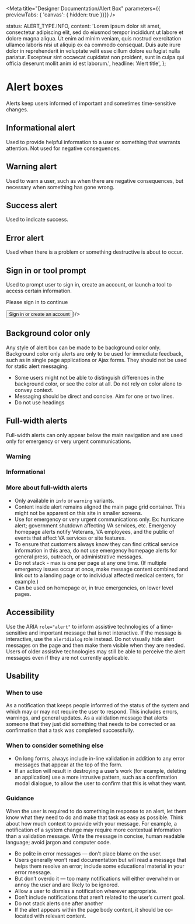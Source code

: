 

<Meta title="Designer Documentation/Alert Box" parameters={{ previewTabs: { 'canvas': { hidden: true }}}} />

  status: ALERT_TYPE.INFO,
  content:
    'Lorem ipsum dolor sit amet, consectetur adipiscing elit, sed do eiusmod tempor incididunt ut labore et dolore magna aliqua. Ut enim ad minim veniam, quis nostrud exercitation ullamco laboris nisi ut aliquip ex ea commodo consequat. Duis aute irure dolor in reprehenderit in voluptate velit esse cillum dolore eu fugiat nulla pariatur. Excepteur sint occaecat cupidatat non proident, sunt in culpa qui officia deserunt mollit anim id est laborum.',
  headline: 'Alert title',
};

# Alert boxes

Alerts keep users informed of important and sometimes time-sensitive changes.

## Informational alert

Used to provide helpful information to a user or something that warrants attention. Not used for negative consequences.

<Canvas>
  <AlertBox {...defaultArgs} />
</Canvas>

## Warning alert

Used to warn a user, such as when there are negative consequences, but necessary when something has gone wrong.

<Canvas>
  <AlertBox {...defaultArgs} status={ALERT_TYPE.WARNING} />
</Canvas>

## Success alert

Used to indicate success.

<Canvas>
  <AlertBox {...defaultArgs} status={ALERT_TYPE.SUCCESS} />
</Canvas>

## Error alert

Used when there is a problem or something destructive is about to occur.


<Canvas>
  <AlertBox {...defaultArgs} status={ALERT_TYPE.ERROR} />
</Canvas>


## Sign in or tool prompt

Used to prompt user to sign in, create an account, or launch a tool to access certain information.


<Canvas>
  <AlertBox
    {...defaultArgs}
    status={ALERT_TYPE.CONTINUE}
    headline="You’ll need to sign in"
    content={<div><p>Please sign in to continue</p><button class="va-button-primary">Sign in or create an account</button></div>}/>
</Canvas>

## Background color only

Any style of alert box can be made to be background color only. Background color only alerts are only to be used for immediate feedback, such as in single page applications or Ajax forms. They should not be used for static alert messaging.


<Canvas>
  <div>
      <AlertBox backgroundOnly content="Info alert" status={ALERT_TYPE.INFO} />
      <AlertBox backgroundOnly content="Success alert" status={ALERT_TYPE.SUCCESS} />
      <AlertBox backgroundOnly content="Warning alert" status={ALERT_TYPE.WARNING} />
      <AlertBox backgroundOnly content="Error alert" status={ALERT_TYPE.ERROR} />
  </div>
</Canvas>


- Some users might not be able to distinguish differences in the background color, or see the color at all. Do not rely on color alone to convey context.
- Messaging should be direct and concise. Aim for one or two lines.
- Do not use headings

## Full-width alerts

Full-width alerts can only appear below the main navigation and are used only for emergency or very urgent communications.

### Warning

<Canvas>
  <div className="usa-alert-full-width usa-alert-full-width-warning" role="region" aria-labelledby="alert-heading">
    <AlertBox {...defaultArgs} status={ALERT_TYPE.WARNING} />
  </div>
</Canvas>


### Informational

<Canvas>
  <div className="usa-alert-full-width usa-alert-full-width-info" role="region" aria-labelledby="alert-heading">
    <AlertBox {...defaultArgs} status={ALERT_TYPE.INFO} />
  </div>
</Canvas>


### More about full-width alerts
- Only available in `info` or `warning` variants.
- Content inside alert remains aligned the main page grid container. This might not be apparent on this site in smaller screens.
- Use for emergency or very urgent communications only. Ex: hurricane alert; government shutdown affecting VA services, etc. Emergency homepage alerts notify Veterans, VA employees, and the public of events that affect VA services or site features.
- To ensure that customers always know they can find critical service information in this area, do not use emergency homepage alerts for general press, outreach, or administrative messages.
- Do not stack - max is one per page at any one time. (If multiple emergency issues occur at once, make message content combined and link out to a landing page or to individual affected medical centers, for example.)
- Can be used on homepage or, in true emergencies, on lower level pages.


## Accessibility

Use the ARIA `role="alert"` to inform assistive technologies of a time-sensitive and important message that is not interactive. If the message is interactive, use the `alertdialog` role instead.
Do not visually hide alert messages on the page and then make them visible when they are needed. Users of older assistive technologies may still be able to perceive the alert messages even if they are not currently applicable.

## Usability

### When to use

As a notification that keeps people informed of the status of the system and which may or may not require the user to respond. This includes errors, warnings, and general updates.
As a validation message that alerts someone that they just did something that needs to be corrected or as confirmation that a task was completed successfully.

### When to consider something else

* On long forms, always include in-line validation in addition to any error messages that appear at the top of the form.
* If an action will result in destroying a user’s work (for example, deleting an application) use a more intrusive pattern, such as a confirmation modal dialogue, to allow the user to confirm that this is what they want.

### Guidance

When the user is required to do something in response to an alert, let them know what they need to do and make that task as easy as possible. Think about how much context to provide with your message. For example, a notification of a system change may require more contextual information than a validation message. Write the message in concise, human readable language; avoid jargon and computer code.

* Be polite in error messages — don’t place blame on the user.
* Users generally won’t read documentation but will read a message that helps them resolve an error; include some educational material in your error message.
* But don’t overdo it — too many notifications will either overwhelm or annoy the user and are likely to be ignored.
* Allow a user to dismiss a notification wherever appropriate.
* Don’t include notifications that aren’t related to the user’s current goal.
* Do not stack alerts one after another
* If the alert appears within the page body content, it should be co-located with relevant content.
